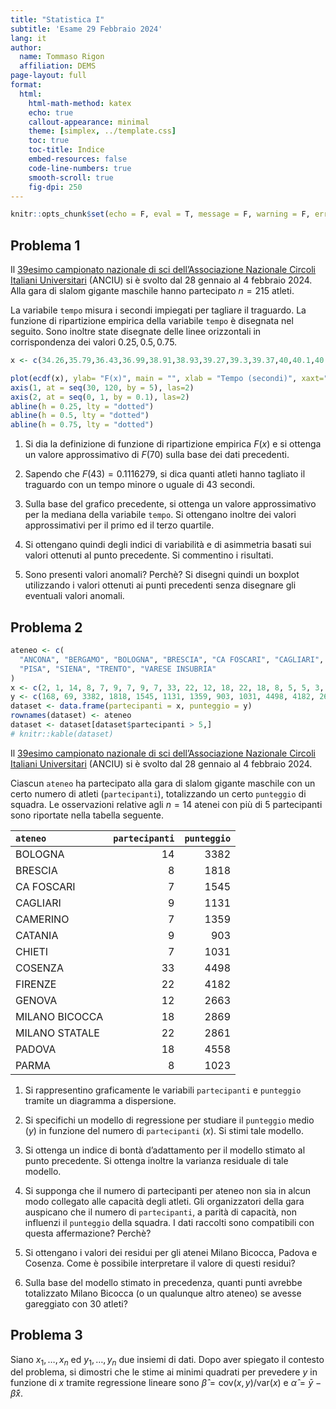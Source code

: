 ```yaml
---
title: "Statistica I"
subtitle: 'Esame 29 Febbraio 2024'
lang: it
author:
  name: Tommaso Rigon
  affiliation: DEMS
page-layout: full
format:
  html:
    html-math-method: katex
    echo: true
    callout-appearance: minimal
    theme: [simplex, ../template.css]
    toc: true
    toc-title: Indice
    embed-resources: false
    code-line-numbers: true
    smooth-scroll: true
    fig-dpi: 250
---
```


```r
knitr::opts_chunk$set(echo = F, eval = T, message = F, warning = F, error = F, comment = NA, cache = F, include = T, R.options = list(width = 100), collapse = T, dpi = 200, fig.align = "center", fig.height = 6, fig.width = 8)
```

## Problema 1

Il [39esimo campionato nazionale di sci dell'Associazione Nazionale Circoli Italiani Universitari](https://anciu.it/28-01-04-02-2024-san-martino-di-castrozza-tn-39-campionato-nazionale-anciu-sci-angelo-puppella/) (ANCIU) si è svolto dal 28 gennaio al 4 febbraio 2024. Alla gara di slalom gigante maschile hanno partecipato $n = 215$ atleti. 

La variabile `tempo` misura i secondi impiegati per tagliare il traguardo.  La funzione di ripartizione empirica della variabile `tempo` è disegnata nel seguito. Sono inoltre state disegnate delle linee orizzontali in corrispondenza dei valori $0.25,0.5,0.75$. 

```r

x <- c(34.26,35.79,36.43,36.99,38.91,38.93,39.27,39.3,39.37,40,40.1,40.13,40.23,40.34,40.92,41.05,41.12,41.33,41.86,42.36,42.64,42.66,42.73,42.96,43.13,43.2,43.33,43.48,43.68,43.77,43.85,44.25,44.42,44.48,44.63,44.65,44.88,44.98,45.02,45.12,45.16,45.22,45.24,45.33,45.54,45.56,45.81,45.87,46.04,46.18,46.21,46.23,46.23,46.34,46.39,46.63,46.69,46.74,46.77,46.95,47.21,47.25,47.33,47.35,47.42,47.49,47.71,47.78,47.79,47.96,48,48,48.04,48.25,48.28,48.41,48.49,48.53,48.77,48.81,48.84,48.93,49.05,49.18,49.2,49.26,49.37,49.46,49.51,49.61,49.62,49.69,49.82,50.18,50.28,50.42,50.52,50.58,50.7,50.77,50.94,51.28,51.28,51.37,51.4,51.43,51.46,51.5,51.53,51.55,51.68,51.73,51.94,52.4,52.46,52.77,53.06,53.06,53.24,53.32,53.47,53.49,53.54,53.54,53.64,54,54.25,54.4,54.44,54.45,54.47,54.66,54.7,55.01,55.14,55.26,55.28,55.38,55.6,55.6,56.03,56.19,56.22,56.23,56.54,56.57,56.59,56.6,56.79,56.91,57.04,57.15,57.28,57.29,57.5,57.51,57.56,57.58,57.6,57.76,57.93,58.11,58.28,58.32,58.57,58.69,59.26,59.26,59.3,59.58,59.83,59.91,59.95,60.43,60.58,61.54,61.55,62.27,62.83,62.85,63.35,63.65,63.68,63.77,63.83,64.4,64.74,65.49,65.63,65.91,66.32,66.42,66.74,67.41,67.53,67.56,68.2,68.88,69.19,69.59,71.9,73.64,76.54,76.66,76.97,79.98,82.21,83.5,93.38,98.81,98.92,101.2,107.64,113.09,116.06)

plot(ecdf(x), ylab= "F(x)", main = "", xlab = "Tempo (secondi)", xaxt="n", yaxt="n")
axis(1, at = seq(30, 120, by = 5), las=2)
axis(2, at = seq(0, 1, by = 0.1), las=2)
abline(h = 0.25, lty = "dotted")
abline(h = 0.5, lty = "dotted")
abline(h = 0.75, lty = "dotted")
```

1. Si dia la definizione di funzione di ripartizione empirica $F(x)$ e si ottenga un valore approssimativo di $F(70)$ sulla base dei dati precedenti.

1. Sapendo che $F(43) = 0.1116279$, si dica quanti atleti hanno tagliato il traguardo con un tempo minore o uguale di $43$ secondi.

1. Sulla base del grafico precedente, si ottenga un valore approssimativo per la mediana della variabile `tempo`. Si ottengano inoltre dei valori approssimativi per il primo ed il terzo quartile.

1. Si ottengano quindi degli indici di variabilità e di asimmetria basati sui valori ottenuti al punto precedente. Si commentino i risultati. 

1. Sono presenti valori anomali? Perchè? Si disegni quindi un boxplot utilizzando i valori ottenuti ai punti precedenti [senza disegnare gli eventuali valori anomali]{.orange}.

## Problema 2

```r
ateneo <- c(
  "ANCONA", "BERGAMO", "BOLOGNA", "BRESCIA", "CA FOSCARI", "CAGLIARI", "CAMERINO", "CATANIA", "CHIETI", "COSENZA", "FIRENZE", "GENOVA", "MILANO BICOCCA", "MILANO STATALE", "PADOVA", "PARMA",
  "PISA", "SIENA", "TRENTO", "VARESE INSUBRIA"
)
x <- c(2, 1, 14, 8, 7, 9, 7, 9, 7, 33, 22, 12, 18, 22, 18, 8, 5, 5, 3, 5)
y <- c(168, 69, 3382, 1818, 1545, 1131, 1359, 903, 1031, 4498, 4182, 2663, 2869, 2861, 4558, 1023, 1012, 938, 447, 526)
dataset <- data.frame(partecipanti = x, punteggio = y)
rownames(dataset) <- ateneo
dataset <- dataset[dataset$partecipanti > 5,]
# knitr::kable(dataset)
```

Il [39esimo campionato nazionale di sci dell'Associazione Nazionale Circoli Italiani Universitari](https://anciu.it/28-01-04-02-2024-san-martino-di-castrozza-tn-39-campionato-nazionale-anciu-sci-angelo-puppella/) (ANCIU) si è svolto dal 28 gennaio al 4 febbraio 2024. 

Ciascun `ateneo` ha partecipato alla gara di slalom gigante maschile con un certo numero di atleti (`partecipanti`), totalizzando un certo `punteggio` di squadra. Le osservazioni relative agli $n = 14$ atenei con più di $5$ partecipanti sono riportate nella tabella seguente.

| `ateneo`      | `partecipanti`| `punteggio`|
|:--------------|------------:|---------:|
|BOLOGNA        |           14|      3382|
|BRESCIA        |            8|      1818|
|CA FOSCARI     |            7|      1545|
|CAGLIARI       |            9|      1131|
|CAMERINO       |            7|      1359|
|CATANIA        |            9|       903|
|CHIETI         |            7|      1031|
|COSENZA        |           33|      4498|
|FIRENZE        |           22|      4182|
|GENOVA         |           12|      2663|
|MILANO BICOCCA |           18|      2869|
|MILANO STATALE |           22|      2861|
|PADOVA         |           18|      4558|
|PARMA          |            8|      1023|

1. Si rappresentino graficamente le variabili `partecipanti` e `punteggio` tramite un diagramma a dispersione.

2. Si specifichi un modello di regressione per studiare il `punteggio` medio ($y$) in funzione del numero di `partecipanti` ($x$). Si stimi tale modello.

3. Si ottenga un indice di bontà d'adattamento per il modello stimato al punto precedente. Si ottenga inoltre la varianza residuale di tale modello. 

4. Si supponga che il numero di partecipanti per ateneo non sia in alcun modo collegato alle capacità degli atleti. Gli organizzatori della gara auspicano che il numero di `partecipanti`, a parità di capacità, non influenzi il `punteggio` della squadra. I dati raccolti sono compatibili con questa affermazione? Perchè?

5. Si ottengano i valori dei residui per gli atenei Milano Bicocca, Padova e Cosenza. Come è possibile interpretare il valore di questi residui?

6. Sulla base del modello stimato in precedenza, quanti punti avrebbe totalizzato Milano Bicocca (o un qualunque altro ateneo) se avesse gareggiato con $30$ atleti?


## Problema 3

Siano $x_1,\dots,x_n$ ed $y_1,\dots,y_n$ due insiemi di dati. Dopo aver spiegato il contesto del problema, si [dimostri]{.orange} che le stime ai minimi quadrati per prevedere $y$ in funzione di $x$ tramite regressione lineare sono $\hat{\beta} = \text{cov}(x, y) / \text{var}(x)$ e $\hat{\alpha} = \bar{y} - \hat{\beta}\bar{x}$. 
